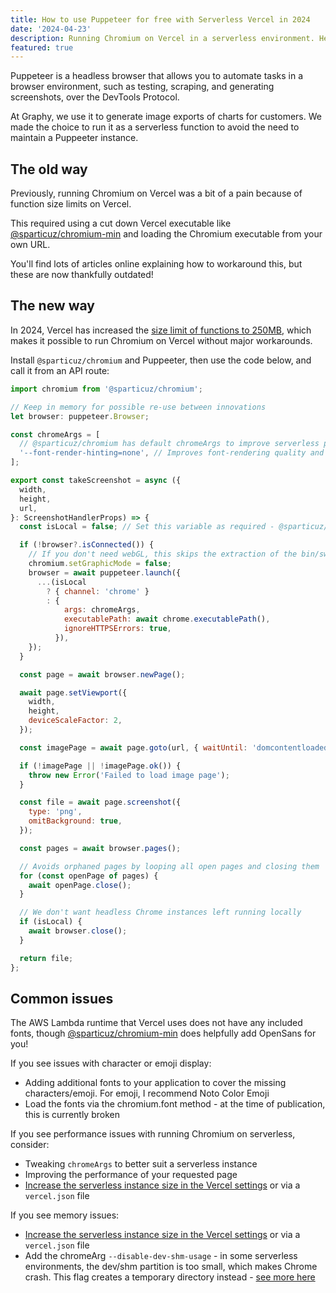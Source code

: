 ```yaml
---
title: How to use Puppeteer for free with Serverless Vercel in 2024
date: '2024-04-23'
description: Running Chromium on Vercel in a serverless environment. Here's how to do it in 2024, no hacks needed!
featured: true
---
```


Puppeteer is a headless browser that allows you to automate tasks in a browser environment, such as testing, scraping, and generating screenshots, over the DevTools Protocol.

At Graphy, we use it to generate image exports of charts for customers. We made the choice to run it as a serverless function to avoid the need to maintain a Puppeeter instance.

## The old way

Previously, running Chromium on Vercel was a bit of a pain because of function size limits on Vercel.

This required using a cut down Vercel executable like [@sparticuz/chromium-min](https://www.npmjs.com/package/@sparticuz/chromium-min) and loading the Chromium executable from your own URL.

You'll find lots of articles online explaining how to workaround this, but these are now thankfully outdated!

## The new way

In 2024, Vercel has increased the [size limit of functions to 250MB](https://vercel.com/docs/functions/runtimes#bundle-size-limits), which makes it possible to run Chromium on Vercel without major workarounds.

Install `@sparticuz/chromium` and Puppeeter, then use the code below, and call it from an API route:

```javascript
import chromium from '@sparticuz/chromium';

// Keep in memory for possible re-use between innovations
let browser: puppeteer.Browser;

const chromeArgs = [
  // @sparticuz/chromium has default chromeArgs to improve serverless performance, but you can add others as you deem appropriate
  '--font-render-hinting=none', // Improves font-rendering quality and spacing
];

export const takeScreenshot = async ({
  width,
  height,
  url,
}: ScreenshotHandlerProps) => {
  const isLocal = false; // Set this variable as required - @sparticuz/chromium does not work on ARM, so we use a standard Chrome executable locally - see issue https://github.com/Sparticuz/chromium/issues/186

  if (!browser?.isConnected()) {
    // If you don't need webGL, this skips the extraction of the bin/swiftshader.tar.br file, improving performance
    chromium.setGraphicMode = false;
    browser = await puppeteer.launch({
      ...(isLocal
        ? { channel: 'chrome' }
        : {
            args: chromeArgs,
            executablePath: await chrome.executablePath(),
            ignoreHTTPSErrors: true,
          }),
    });
  }

  const page = await browser.newPage();

  await page.setViewport({
    width,
    height,
    deviceScaleFactor: 2,
  });

  const imagePage = await page.goto(url, { waitUntil: 'domcontentloaded' });

  if (!imagePage || !imagePage.ok()) {
    throw new Error('Failed to load image page');
  }

  const file = await page.screenshot({
    type: 'png',
    omitBackground: true,
  });

  const pages = await browser.pages();

  // Avoids orphaned pages by looping all open pages and closing them
  for (const openPage of pages) {
    await openPage.close();
  }

  // We don't want headless Chrome instances left running locally
  if (isLocal) {
    await browser.close();
  }

  return file;
};
```

## Common issues

The AWS Lambda runtime that Vercel uses does not have any included fonts, though [@sparticuz/chromium-min](https://www.npmjs.com/package/@sparticuz/chromium-min) does helpfully add OpenSans for you!

If you see issues with character or emoji display:

- Adding additional fonts to your application to cover the missing characters/emoji. For emoji, I recommend Noto Color Emoji
- Load the fonts via the chromium.font method - at the time of publication, this is currently broken

If you see performance issues with running Chromium on serverless, consider:

- Tweaking `chromeArgs` to better suit a serverless instance
- Improving the performance of your requested page
- [Increase the serverless instance size in the Vercel settings](https://vercel.com/docs/functions/configuring-functions/memory) or via a `vercel.json` file

If you see memory issues:

- [Increase the serverless instance size in the Vercel settings](https://vercel.com/docs/functions/configuring-functions/memory) or via a `vercel.json` file
- Add the chromeArg `--disable-dev-shm-usage` - in some serverless environments, the dev/shm partition is too small, which makes Chrome crash. This flag creates a temporary directory instead - [see more here](https://issues.chromium.org/issues/40517415)
